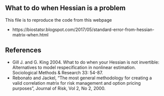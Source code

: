 ## What to do when Hessian is a problem

This file is to reproduce the code from this webpage

- https://biostatsr.blogspot.com/2017/05/standard-error-from-hessian-matrix-when.html


## References

- Gill J. and G. King 2004. What to do when your Hessian is not invertible: Alternatives to model respecification in nonlinear estimation. Sociological Methods & Research 33: 54-87.
- Rebonato and Jackel, “The most general methodology for creating a valid correlation matrix for risk management and option pricing purposes”, Journal of Risk, Vol 2, No 2, 2000.
